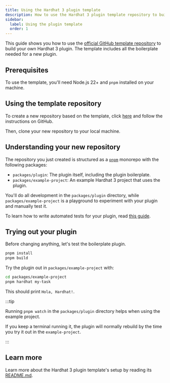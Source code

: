 ```yaml
---
title: Using the Hardhat 3 plugin template
description: How to use the Hardhat 3 plugin template repository to build your own plugin
sidebar:
  label: Using the plugin template
  order: 1
---
```


This guide shows you how to use the [official GitHub template repository](https://github.com/nomicfoundation/hardhat3-plugin-template/) to build your own Hardhat 3 plugin. The template includes all the boilerplate needed for a new plugin.

## Prerequisites

To use the template, you'll need Node.js 22+ and `pnpm` installed on your machine.

## Using the template repository

To create a new repository based on the template, click [here](https://github.com/new?template_name=hardhat3-plugin-template&template_owner=NomicFoundation) and follow the instructions on GitHub.

Then, clone your new repository to your local machine.

## Understanding your new repository

The repository you just created is structured as a [`pnpm`](https://pnpm.io/) monorepo with the following packages:

- `packages/plugin`: The plugin itself, including the plugin boilerplate.
- `packages/example-project`: An example Hardhat 3 project that uses the plugin.

You'll do all development in the `packages/plugin` directory, while `packages/example-project` is a playground to experiment with your plugin and manually test it.

To learn how to write automated tests for your plugin, read [this guide](/docs/plugin-development/guides/integration-tests).

## Trying out your plugin

Before changing anything, let's test the boilerplate plugin.

```sh
pnpm install
pnpm build
```

Try the plugin out in `packages/example-project` with:

```sh
cd packages/example-project
pnpm hardhat my-task
```

This should print `Hola, Hardhat!`.

:::tip

Running `pnpm watch` in the `packages/plugin` directory helps when using the example project.

If you keep a terminal running it, the plugin will normally rebuild by the time you try it out in the `example-project`.

:::

## Learn more

Learn more about the Hardhat 3 plugin template's setup by reading its [README.md](https://github.com/NomicFoundation/hardhat3-plugin-template/blob/main/README).
